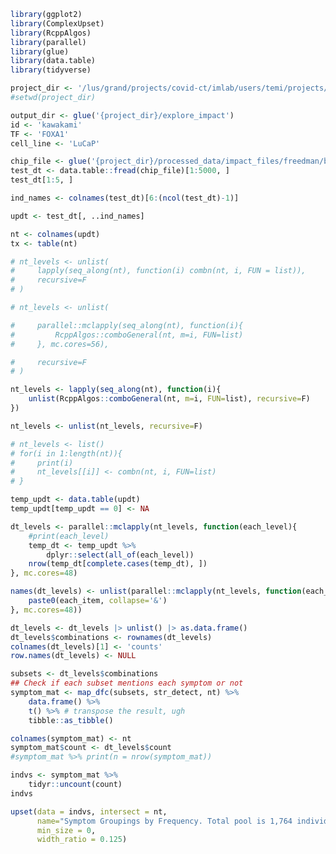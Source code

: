 

```r
library(ggplot2)
library(ComplexUpset)
library(RcppAlgos)
library(parallel)
library(glue)
library(data.table)
library(tidyverse)
```
```r
project_dir <- '/lus/grand/projects/covid-ct/imlab/users/temi/projects/TFXcan/impact_pipeline'
#setwd(project_dir)
```

```r
output_dir <- glue('{project_dir}/explore_impact')
id <- 'kawakami'
TF <- 'FOXA1'
cell_line <- 'LuCaP'
```
```r
chip_file <- glue('{project_dir}/processed_data/impact_files/freedman/bedtools_intersected_regions/FOXA1_intersected_files.txt')
test_dt <- data.table::fread(chip_file)[1:5000, ]
test_dt[1:5, ]
```

```r
ind_names <- colnames(test_dt)[6:(ncol(test_dt)-1)]
```

```r
updt <- test_dt[, ..ind_names]
```

```r
nt <- colnames(updt)
tx <- table(nt)
```

```r
# nt_levels <- unlist(
#     lapply(seq_along(nt), function(i) combn(nt, i, FUN = list)),
#     recursive=F
# )

# nt_levels <- unlist(

#     parallel::mclapply(seq_along(nt), function(i){
#         RcppAlgos::comboGeneral(nt, m=i, FUN=list)
#     }, mc.cores=56), 

#     recursive=F
# )

nt_levels <- lapply(seq_along(nt), function(i){
    unlist(RcppAlgos::comboGeneral(nt, m=i, FUN=list), recursive=F)
})
```

```r
nt_levels <- unlist(nt_levels, recursive=F)
```

```r
# nt_levels <- list()
# for(i in 1:length(nt)){
#     print(i)
#     nt_levels[[i]] <- combn(nt, i, FUN=list)
# }
```


```r
temp_updt <- data.table(updt)
temp_updt[temp_updt == 0] <- NA
```

```r
dt_levels <- parallel::mclapply(nt_levels, function(each_level){
    #print(each_level)
    temp_dt <- temp_updt %>%
        dplyr::select(all_of(each_level))
    nrow(temp_dt[complete.cases(temp_dt), ])
}, mc.cores=48)
```

```r
names(dt_levels) <- unlist(parallel::mclapply(nt_levels, function(each_item){
    paste0(each_item, collapse='&')
}, mc.cores=48))
```

```r
dt_levels <- dt_levels |> unlist() |> as.data.frame()
dt_levels$combinations <- rownames(dt_levels)
colnames(dt_levels)[1] <- 'counts'
row.names(dt_levels) <- NULL
```

```r
subsets <- dt_levels$combinations
## Check if each subset mentions each symptom or not
symptom_mat <- map_dfc(subsets, str_detect, nt) %>%
    data.frame() %>%
    t() %>% # transpose the result, ugh
    tibble::as_tibble()
```

```r
colnames(symptom_mat) <- nt
symptom_mat$count <- dt_levels$count
#symptom_mat %>% print(n = nrow(symptom_mat))

indvs <- symptom_mat %>%
    tidyr::uncount(count) 
indvs
```

```r
upset(data = indvs, intersect = nt, 
      name="Symptom Groupings by Frequency. Total pool is 1,764 individuals.", 
      min_size = 0,
      width_ratio = 0.125)
```







